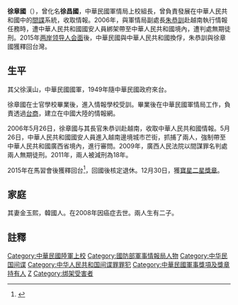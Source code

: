 '''徐章國'''（{{bd|20世纪|？|||}}），曾化名'''徐昌國'''，中華民國軍情局上校組長，曾負責發展在中華人民共和國中的[[間諜|間諜]]系統，收取情報。2006年，與軍情局副處長[[朱恭訓|朱恭訓]]赴越南執行情報任務時，遭中華人民共和國國安人員綁架帶至中華人民共和國境內，遭判處無期徒刑。2015年[[两岸领导人会面|两岸领导人会面]]後，中華民國與中華人民共和國換俘，朱恭訓與徐章國獲釋回台灣。

==生平==
其父徐漢山，中華民國國軍，1949年隨中華民國政府來台。

徐章國在士官學校畢業後，進入情報學校受訓。畢業後在中華民國軍情局工作，負責透過[[台商|台商]]，建立在中國大陸的情報網。

2006年5月26日，徐章國与其長官朱恭训赴越南，收取中華人民共和國情報。5月26日，中華人民共和國國安人員進入越南邊境城市芒街，抓捕了兩人，強制帶至中華人民共和國廣西省境內，進行審問。2009年，廣西人民法院以間謀罪名判處兩人無期徒刑。2011年，兩人被減刑為18年。

2015年在馬習會後獲釋回台<ref>{{cite news|author1=李志德|title=朱恭訓、徐章國怎樣走過兩岸間諜橋？|url=https://theinitium.com/article/20151208-taiwan-Spy-Case/|accessdate=2015-12-08|agency=端傳媒|date=2015-12-08|archive-date=2015-12-08|archive-url=https://web.archive.org/web/20151208182134/https://theinitium.com/article/20151208-taiwan-Spy-Case/|dead-url=no}}</ref>，回國後核定退休。12月30日，獲[[寶星獎章|寶星二星獎章]]。

==家庭==
其妻金玉熙，韓國人。在2008年因癌症去世。兩人生有二子。

==註釋==
{{reflist}}
{{DEFAULTSORT:C徐}}
[[Category:中華民國陸軍上校|Category:中華民國陸軍上校]]
[[Category:國防部軍事情報局人物|Category:國防部軍事情報局人物]]
[[Category:中华民国间谍|Category:中华民国间谍]]
[[Category:中华人民共和国间谍罪罪犯|Category:中华人民共和国间谍罪罪犯]]
[[Category:中華民國軍事獎項及獎章持有人|Category:中華民國軍事獎項及獎章持有人]]
[[Category:徐姓|Z]]
[[Category:绑架受害者|Category:绑架受害者]]